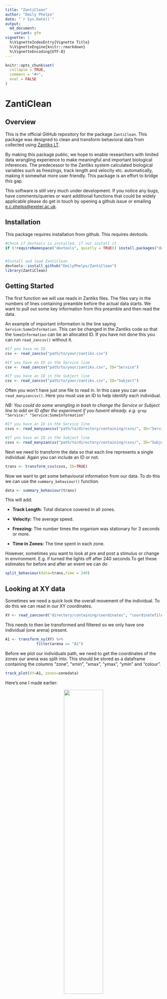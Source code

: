 ```yaml
---
title: "ZantiClean"
author: "Emily Phelps"
date: "`r Sys.Date()`"
output:
  md_document:
    variant: gfm
vignette: |
  %\VignetteIndexEntry{Vignette Title}
  %\VignetteEngine{knitr::rmarkdown}
  %\VignetteEncoding{UTF-8}
---
```


```r
knitr::opts_chunk$set(
  collapse = TRUE,
  comment = "#>",
  eval = FALSE
)

```

# ZantiClean

## Overview

This is the official GitHub repository for the package `ZantiClean`. This package was designed to clean and transform behavioral data from collected using [Zantiks LT](https://zantiks.com/products/zantiks-lt).

By making this package public, we hope to enable researchers with limited data wrangling experience to make meaningful and important biological inferences. The predecessor to the Zantiks system calculated biological variables such as freezings, track length and velocity etc. automatically, making it somewhat more user friendly. This package is an effort to bridge this gap.

This software is still very much under development. If you notice any bugs, have comments/queries or want additional functions that could be widely applicable please do get in touch by opening a github issue or emailing [e.c.phelps\@exeter.ac.uk](mailto:e.c.phelps@exeter.ac.uk){.email}.

## Installation

This package requires installation from github. This requires devtools.

```r
#Check if devtools is installed, if not install it
if (!requireNamespace("devtools", quietly = TRUE)) install.packages("devtools")


#Install and load ZantiClean
devtools::install_github("EmilyPhelps/ZantiClean")
library(ZantiClean)
```

## Getting Started

The first function we will use reads in Zantiks files. The files vary in the numbers of lines containing preamble before the actual data starts. We want to pull out some key information from this preamble and then read the data.

An example of important information is the line saying `Service:SomeInformation`. This can be changed in the Zantiks code so that the `SomeInformation` can be an allocated ID. If you have not done this you can run `read_zancsv()` without it.

```r
#If you have no ID 
csv <- read_zancsv("path/to/your/zantiks.csv")

#If you have an ID in the Service line
csv <- read_zancsv("path/to/your/zantiks.csv", ID="Service")

#If you have an ID in the Subject line
csv <- read_zancsv("path/to/your/zantiks.csv", ID="Subject")
```

Often you won't have just one file to read in. In this case you can use `read_manyzancsv()`. Here you must use an ID to help identify each individual. 

*NB: You could do some wrangling in bash to change the Service or Subject line to add an ID after the experiment if you havent already. e.g.* `grep "Service:" "Service:SomeInformation"`

```r
#If you have an ID in the Service line
csvs <- read_manyzancsv("path/to/directory/containing/csvs/", ID="Service")

#If you have an ID in the Subject line
csvs <- read_manyzancsv("path/to/directory/containing/csvs/", ID="Subject")
```

Next we need to transform the data so that each line represents a single individual. Again you can include an ID or not.

```r
trans <- transform_csv(csvs, ID=TRUE)
```

Now we want to get some behavioural information from our data. To do this we can use the `summary_behaviour()` function.

```r
data <- summary_behaviour(trans)
```

This will add:

-   **Track Length:** Total distance covered in all zones.

-   **Velocity:** The average speed.

-   **Freezing:** The number times the organism was stationary for 3 seconds or more.

-   **Time in Zones:** The time spent in each zone.

However, sometimes you want to look at pre and post a stimulus or change in environment. E.g. if turned the lights off after 240 seconds.To get these estimates for before and after an event we can do

```r
split_behaviour(data=trans,time = 240)
```

## Looking at XY data

Sometimes we need a quick look the overall movement of the individual. To do this we can read in our XY coordinates.

```r
XY <- read_zancoord("directory/containing/coordinates", "coordinatefileXY.csv")
```

This needs to then be transformed and filtered so we only have one individual (one arena) present.

```r
A1 <- transform_xy(XY) %>% 
              filter(arena == "A1")
```

Before we plot our individuals path, we need to get the coordinates of the zones our arena was split into. This should be stored as a dataframe containing the columns "zone", "xmin", "xmax", "ymax", "ymin" and "colour".

```r
track_plot(XY=A1, zones=zonedata)
```

Here's one I made earlier:

<center>![](images/plot_test.png){width="50%"}</center>

This code is pretty flexible because under the hood its just ggplot. So you can add titles, change the theme and colour if you want to use the raw code.

```r
  ggplot() + 
    geom_rect(data=zones, aes(xmin=xmin, xmax=xmax,
                              ymin=ymin, ymax=ymax, fill=colour))+
    geom_path(data=XY, aes(x=X, y=Y), colour="#141F52", alpha=0.5) +
    scale_fill_manual(values=c("#E1DFD0", "#F5F4EF")) +
    scale_x_continuous(expand=c(0,0)) +
    scale_y_continuous(expand=c(0,0)) +
    theme_void()+
    theme(legend.position = "none",
          panel.border = element_rect(colour = "#333333", fill=NA, linewidth=1))
```

If you want to look at what regions are being used the most by an individual you can use the function `density_plot()`. 
```r
density_plot(XY, track=TRUE)
```

Inclusion of the track is optional but is `TRUE` by default. 

Here is a plot I made using this function. 
<center>![](images/density_track.png){width="50%"}</center>

Similarly to the one above, its just ggplot so can be altered to change colour and theme. 

```r
 plot <- ggplot(data, aes(x=X, y=Y)) +
      stat_density_2d(aes(fill = ..density..), 
                      geom = "raster", contour = FALSE) +
      geom_path(colour="white", alpha=0.6, linewidth=0.2) +
      scale_fill_gradient(high="#3ce3df", low="#2683b5") +
      scale_x_continuous(expand = c(0, 0)) +
      scale_y_continuous(expand = c(0, 0)) +
      theme_void() +
      theme(legend.position="none")
```
## Changed your mind about experimental design?

Obviously it's not ideal to change what you want to look at after the experiment but the XY coordinates recorded by Zantiks allows for this. The `allocate_zones()` function is written to allocate points to zones and create a Zantiks .csv style dataframe from this data. This is not for use in studies where Zones have built in differences e.g. tests of scototaxis. However, there might be some use cases, e.g. looking for finer scale inferences within existing zones, or changing zone size in open field trials.

We first start by reading in a single coord file.

```r
XY <- read_zancoord("directory/containing/coordinates", "coordinatefileXY.csv")
```

We then need to create a dataframe with our arena size. This will vary depending on how many arenas you have per trial. For example, if we have four arenas, the arenas might be 360 x 67.5 mm. You need to also take into account divider size!

*Note: In a perfect world Zantiks tank size is standardised, but tank size can vary. Make sure you account for this in arena size*

You can create this dataframe however you like but it must have the columns below. Arenas should be named "A1" etc to match the Zantiks XY file

```r
arena <- paste0("A", seq(1,4))
xmin  <- c(0, 0, 0, 0)
xmax <- c(360, 360, 360, 360)
ymin <- c(0, 67.5, 135, 202.5)
ymax <- c(67.5, 135, 202.5, 270)

arena.df <- tibble(arena, xmin, xmax, ymin, ymax)
```

Now we need to create a dataframe delimiting the zones we want. Each arena gets standardised so we only need to list the zones once and they will be created within each arena. You can allocate any number of zones to your arena, but the more zones the slower it will run!

```r
# An example of 2 zones side by side
Zone <-c("Z1", "Z2")
xmin <- c(0, 0)
xmax <- c(360, 360)
ymin <- c(0, 34.1)
ymax <- c(34, 68)
zone.df <- tibble(Zone, xmin, xmax, ymin, ymax)

#Then the script to allocate zones. 
allocate_zones(XY=XY, zones = zone.df, arena = arena.df, start= 50, end=480)
```

The start time above indicates the time after calibration and after acclimatization. The end time indicates the upper time limit for the assay.

The `allocate_zones()` function can also account for nested designs where zone is within the other. Here you can only allocate two zones, inner and outer.

```r
Zone<- c("Z_inner", "Z_outer")
xmin <- c(100, 0)
xmax <- c(250, 360)
ymin <- c(20, 0)
ymax <- c(35, 68)

zone.df <- tibble(Zone, xmin, xmax, ymin, ymax)

allocate_zones(XY=xy, zones = zone.df, arena=arena.df, start=50, end=480, file = "test", nested=TRUE)
```

I have only gone through an example with one file here. If you wanted to scale this up to apply to all your files you could use lapply()

```r
dir <- "path/to/directory"

files <- list.files(dir)

xy_list <- lapply(files, function(file) read_zancoord(dir, file)) # Read in XY data as a list

names(xy_list) <- files # Names each XY coordinate by the name of the file it came from 

lapply(seq_along(xy_list), function(i) {
  # Get the file name using the index 'i'
  file_name <- names(xy_list)[i]
  
  # Call allocate_zones() with file_name as the 'file' argument
  allocate_zones(XY = xy_list[[i]], 
                 zones = zone.df, 
                 arena = arena.df, 
                 start = 50, 
                 end = 480, 
                 file = file_name)
})


```
